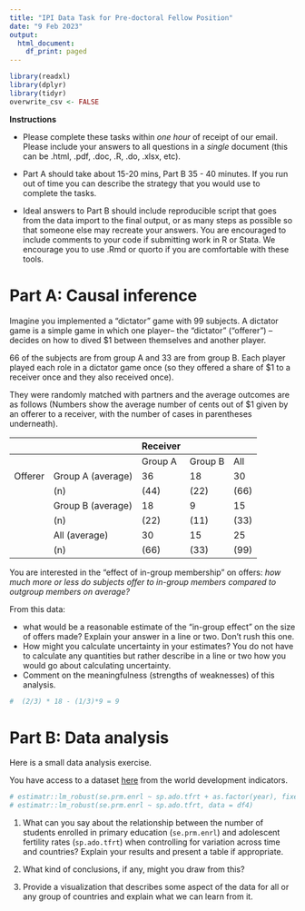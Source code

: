 ```yaml
---
title: "IPI Data Task for Pre-doctoral Fellow Position"
date: "9 Feb 2023"
output:
  html_document:
    df_print: paged
---
```



```r
library(readxl)
library(dplyr)
library(tidyr)
overwrite_csv <- FALSE
```

**Instructions**

- Please complete these tasks within _one hour_ of receipt of our email. Please include  your answers to all questions in a _single_ document (this can be .html, .pdf, .doc, .R, .do, .xlsx, etc). 

- Part A should take about 15-20 mins, Part B 35 - 40 minutes. If you run out of time you can describe the strategy that you would use to complete the tasks.

- Ideal answers to Part B should include reproducible script that goes from the data import to the final output, or as many steps as possible so that someone else may recreate your answers. You are encouraged to include comments to your code if submitting work in R or Stata. We encourage you to use .Rmd or quorto if you are comfortable with these tools.


# Part A: Causal inference

Imagine you implemented a "dictator" game  with 99 subjects. A dictator game is a simple game in which one player-- the "dictator" ("offerer") -- decides on how to dived $1 between themselves and another player.

66 of the subjects are from group A and 33 are from group B. Each player played each role in a dictator game once (so they offered a share of $1 to a receiver once and they also received once).

They were randomly matched with partners and the average outcomes are as follows (Numbers show the average number of cents out of $1 given by an offerer to a receiver, with the number of cases in parentheses underneath). 



|         |                   | Receiver   |         |       |
|---------|-------------------|------------|---------|-------|
|         |                   | Group A    | Group B | All   |
| Offerer | Group A (average) | 36         | 18      | 30    |
|         | (n)               | (44)       | (22)    | (66)  |
|         | Group B (average) | 18         | 9       | 15    |
|         | (n)               | (22)       | (11)    | (33)  |
|         | All (average)     | 30         | 15      | 25    |
|         | (n)               | (66)       | (33)    | (99)  |


You are interested in the "effect of in-group membership" on offers: *how much more or less do subjects offer to in-group members compared to outgroup members on average?* 

From this data:

* what would be a reasonable estimate of the "in-group effect" on the size of offers made? Explain your answer in a line or two.   Don't rush this one.
* How might you calculate uncertainty in your estimates? You do not have to calculate any quantities but rather describe in a line or two how you would go about calculating uncertainty.
* Comment on the meaningfulness (strengths of weaknesses) of this analysis.


```r

#  (2/3) * 18 - (1/3)*9 = 9

```

# Part B: Data analysis

Here is a small data analysis exercise.

You have access to a dataset [here](Data_Extract_From_World_Development_Indicators_WZB.csv) from the world development indicators.

<!-- **https://www.dropbox.com/sh/sue4y5jke9uygww/AADap31mVKH2jNRj7mgB88_1a?dl=0** -->
<!-- **https://drive.google.com/drive/folders/1u5v7ecSqdD1vZ5xt_XSboJx-koEdV780** -->

```r

# estimatr::lm_robust(se.prm.enrl ~ sp.ado.tfrt + as.factor(year), fixed_effects = ~ country_name, data = df4)
# estimatr::lm_robust(se.prm.enrl ~ sp.ado.tfrt, data = df4)

```



1. What can you say about the relationship between the number of students enrolled in primary education (`se.prm.enrl`) and adolescent fertility rates (`sp.ado.tfrt`) when controlling for variation across time and countries? Explain your results and present a table if appropriate.

2. What kind of conclusions, if any, might you draw from this?

3. Provide a visualization that describes some aspect of the data for all or any group of countries and explain what we can learn from it.



